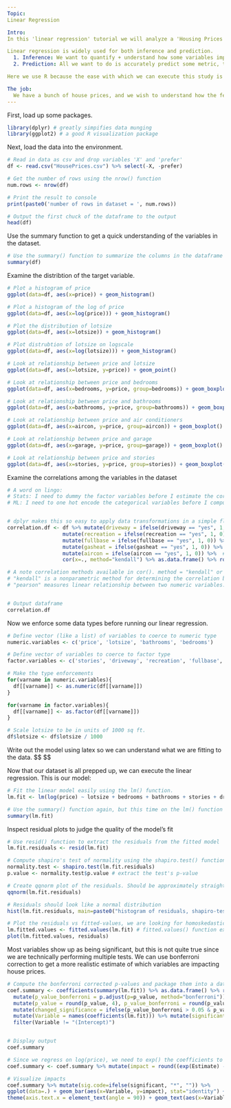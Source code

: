 ```yaml
---
Topic:
Linear Regression

Intro:
In this 'linear regression' tutorial we will analyze a 'Housing Prices' dataset for 'statistical inference'.

Linear regression is widely used for both inference and prediction.
  1. Inference: We want to quantify + understand how some variables impact some other metric. This is stats.
  2. Prediction: All we want to do is accurately predict some metric, thats it. This is ML. 

Here we use R because the ease with which we can execute this study is unmatched in Python.

The job: 
  We have a bunch of house prices, and we wish to understand how the features of the homes influence the price of the house.
---
```




First, load up some packages.
```r
library(dplyr) # greatly simpifies data munging
library(ggplot2) # a good R visualization package
```


Next, load the data into the environment.
```r
# Read in data as csv and drop variables 'X' and 'prefer'
df <- read.csv("HousePrices.csv") %>% select(-X, -prefer)

# Get the number of rows using the nrow() function
num.rows <- nrow(df) 

# Print the result to console
print(paste0('number of rows in dataset = ', num.rows))

# Output the first chuck of the dataframe to the output
head(df)

```


Use the summary function to get a quick understanding of the variables in the dataset.
```r
# Use the summary() function to summarize the columns in the dataframe
summary(df)

```


Examine the distribtion of the target variable. 
```r
# Plot a histogram of price
ggplot(data=df, aes(x=price)) + geom_histogram()

# Plot a histogram of the log of price
ggplot(data=df, aes(x=log(price))) + geom_histogram()

# Plot the distribution of lotsize
ggplot(data=df, aes(x=lotsize)) + geom_histogram()

# Plot distrubtion of lotsize on logscale
ggplot(data=df, aes(x=log(lotsize))) + geom_histogram()

# Look at relationship between price and lotsize
ggplot(data=df, aes(x=lotsize, y=price)) + geom_point()

# Look at relationship between price and bedrooms
ggplot(data=df, aes(x=bedrooms, y=price, group=bedrooms)) + geom_boxplot()

# Look at relationship between price and bathrooms
ggplot(data=df, aes(x=bathrooms, y=price, group=bathrooms)) + geom_boxplot()

# Look at relationship between price and air conditioners
ggplot(data=df, aes(x=aircon, y=price, group=aircon)) + geom_boxplot()

# Look at relationship between price and garage
ggplot(data=df, aes(x=garage, y=price, group=garage)) + geom_boxplot()

# Look at relationship between price and stories
ggplot(data=df, aes(x=stories, y=price, group=stories)) + geom_boxplot()
```



Examine the correlations among the variables in the dataset
```r
# A word on lingo:
# Stats: I need to dummy the factor variables before I estimate the correlation matrix. 
# ML: I need to one hot encode the categorical variables before I compute the correlation matrix. 


# dplyr makes this so easy to apply data transformations in a simple flow
correlation.df <- df %>% mutate(driveway = ifelse(driveway == "yes", 1, 0)) %>% # redefine driveway variable as 1 or 0
                  mutate(recreation = ifelse(recreation == "yes", 1, 0)) %>% # redefine recreation variable as 1 or 0
                  mutate(fullbase = ifelse(fullbase == "yes", 1, 0)) %>% # redefine fullbase variable as 1 or 0
                  mutate(gasheat = ifelse(gasheat == "yes", 1, 0)) %>% # redefine gasheat variable as 1 or 0
                  mutate(aircon = ifelse(aircon == "yes", 1, 0)) %>%  # redefine aircon variable as 1 or 0
                  cor(x=., method="kendall") %>% as.data.frame() %>% round(., 2) # apply the correlation function to the result

# A note correlation methods available in cor(). method = "kendall" or "pearson"
# "kendall" is a nonparametric method for determining the correlation between two numeric variables, doesn't have to be linear
# "pearson" measures linear relationship between two numeric variables. 


# Output dataframe
correlation.df

```


Now we enforce some data types before running our linear regression. 
```r
# Define vector (like a list) of variables to coerce to numeric type
numeric.variables <- c('price', 'lotsize', 'bathrooms', 'bedrooms')

# Define vector of variables to coerce to factor type
factor.variables <- c('stories', 'driveway', 'recreation', 'fullbase', 'gasheat', 'aircon', 'garage')

# Make the type enforcements
for(varname in numeric.variables){
  df[[varname]] <- as.numeric(df[[varname]])
}

for(varname in factor.variables){
  df[[varname]] <- as.factor(df[[varname]])
}

# Scale lotsize to be in units of 1000 sq ft. 
df$lotsize <- df$lotsize / 1000
```



Write out the model using latex so we can understand what we are fitting to the data. 
$$
\begin{equation}
\begin{aligned}

\log(price) =\ & \beta_0 + \beta_1 \cdot \left( \text{lotsize} \right) + \beta_2 \cdot \left( \text{number of bedrooms} \right) + 
              \beta_3 \cdot \left( \text{number of bathrooms} \right) + \\
           & \beta_4 \cdot \left(\text{2 stories}\right) + \beta_5 \cdot \left(\text{3 stories}\right) + \beta_6 \cdot \left(\text{4 stories}\right) + \\
           & \beta_7\cdot\left(\text{has driveway}\right) + \beta_8\cdot\left(\text{has recreation}\right) + \beta_9\cdot\left(\text{has full basement}\right) + \\
           
           & \beta_{10} \cdot \left( \text{has gas+heat}\right) + \beta_{11}\cdot\left(\text{has air conditioning}\right) + \\
           & \beta_{12} \cdot \left(\text{1 garage}\right) + \beta_{13}\cdot\left(\text{2 garages}\right) + \beta_{14}\cdot\left(\text{3 garages}\right)
          
\end{aligned}
\end{equation}
$$



Now that our dataset is all prepped up, we can execute the linear regression. This is our model:
```r
# Fit the linear model easily using the lm() function. 
lm.fit <- lm(log(price) ~ lotsize + bedrooms + bathrooms + stories + driveway + recreation + fullbase + gasheat + aircon + garage,data=df)

# Use the summary() function again, but this time on the lm() function output.
summary(lm.fit)
```



Inspect residual plots to judge the quality of the model's fit
```r
# Use resid() function to extract the residuals from the fitted model
lm.fit.residuals <- resid(lm.fit)

# Compute shapiro's test of normality using the shapiro.test() function
normality.test <- shapiro.test(lm.fit.residuals)
p.value <- normality.test$p.value # extract the test's p-value

# Create qqnorm plot of the residuals. Should be approximately straight line indicating normality.
qqnorm(lm.fit.residuals)

# Residuals should look like a normal distribution
hist(lm.fit.residuals, main=paste0("histogram of residuals, shapiro-test p-value = ", round(p.value, 4)))

# Plot the residuals vs fitted-values, we are looking for homoskedasticity
lm.fitted.values <- fitted.values(lm.fit) # fitted.values() function extracts the fitted numbers
plot(lm.fitted.values, residuals)
```



Most variables show up as being significant, but this is not quite true since we are technically performing multiple tests. 
We can use bonferroni correction to get a more realistic estimate of which variables are impacting house prices. 
```r
# Compute the bonferroni corrected p-values and package them into a dataframe. 
coef.summary <- coefficients(summary(lm.fit)) %>% as.data.frame() %>% rename(p_value = "Pr(>|t|)") %>% 
  mutate(p_value_bonferroni = p.adjust(p=p_value, method="bonferroni")) %>% 
  mutate(p_value = round(p_value, 4), p_value_bonferroni = round(p_value_bonferroni, 4)) %>%
  mutate(changed_significance = ifelse(p_value_bonferroni > 0.05 & p_value < 0.05, TRUE, FALSE)) %>%
  mutate(Variable = names(coefficients(lm.fit))) %>% mutate(significant = ifelse(p_value_bonferroni < 0.05, TRUE, FALSE)) %>% 
  filter(Variable != "(Intercept)")


# Display output
coef.summary

# Since we regress on log(price), we need to exp() the coefficients to interpret their effect on price. 
coef.summary <- coef.summary %>% mutate(impact = round((exp(Estimate) - 1)*100, 2))

# Visualize impacts
coef.summary %>% mutate(sig.code=ifelse(significant, "*", "")) %>%
ggplot(data=.) + geom_bar(aes(x=Variable, y=impact), stat="identity") + 
theme(axis.text.x = element_text(angle = 90)) + geom_text(aes(x=Variable, y=impact, label=sig.code))
```








